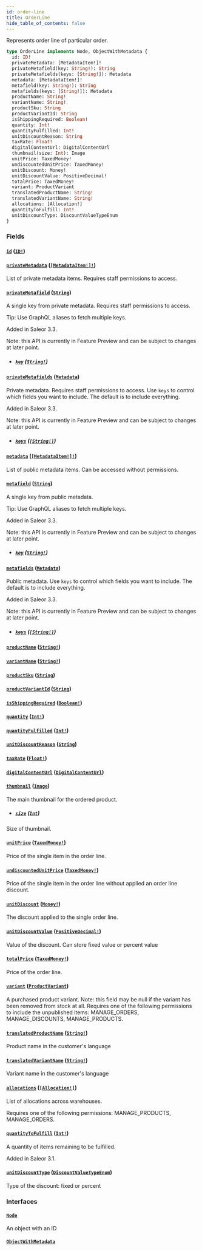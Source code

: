 ```yaml
---
id: order-line
title: OrderLine
hide_table_of_contents: false
---
```


Represents order line of particular order.

```graphql
type OrderLine implements Node, ObjectWithMetadata {
  id: ID!
  privateMetadata: [MetadataItem!]!
  privateMetafield(key: String!): String
  privateMetafields(keys: [String!]): Metadata
  metadata: [MetadataItem!]!
  metafield(key: String!): String
  metafields(keys: [String!]): Metadata
  productName: String!
  variantName: String!
  productSku: String
  productVariantId: String
  isShippingRequired: Boolean!
  quantity: Int!
  quantityFulfilled: Int!
  unitDiscountReason: String
  taxRate: Float!
  digitalContentUrl: DigitalContentUrl
  thumbnail(size: Int): Image
  unitPrice: TaxedMoney!
  undiscountedUnitPrice: TaxedMoney!
  unitDiscount: Money!
  unitDiscountValue: PositiveDecimal!
  totalPrice: TaxedMoney!
  variant: ProductVariant
  translatedProductName: String!
  translatedVariantName: String!
  allocations: [Allocation!]
  quantityToFulfill: Int!
  unitDiscountType: DiscountValueTypeEnum
}
```

### Fields

#### [`id`](#) ([`ID!`](../../../developer/api-reference/scalars/id))

#### [`privateMetadata`](#) ([`[MetadataItem!]!`](../../../developer/api-reference/objects/metadata-item))

List of private metadata items. Requires staff permissions to access.

#### [`privateMetafield`](#) ([`String`](../../../developer/api-reference/scalars/string))

A single key from private metadata. Requires staff permissions to access.

Tip: Use GraphQL aliases to fetch multiple keys.

Added in Saleor 3.3.

Note: this API is currently in Feature Preview and can be subject to changes at later point.

- ##### [`key`](#) ([`String!`](../../../developer/api-reference/scalars/string))

#### [`privateMetafields`](#) ([`Metadata`](../../../developer/api-reference/scalars/metadata))

Private metadata. Requires staff permissions to access. Use `keys` to control which fields you want to include. The default is to include everything.

Added in Saleor 3.3.

Note: this API is currently in Feature Preview and can be subject to changes at later point.

- ##### [`keys`](#) ([`[String!]`](../../../developer/api-reference/scalars/string))

#### [`metadata`](#) ([`[MetadataItem!]!`](../../../developer/api-reference/objects/metadata-item))

List of public metadata items. Can be accessed without permissions.

#### [`metafield`](#) ([`String`](../../../developer/api-reference/scalars/string))

A single key from public metadata.

Tip: Use GraphQL aliases to fetch multiple keys.

Added in Saleor 3.3.

Note: this API is currently in Feature Preview and can be subject to changes at later point.

- ##### [`key`](#) ([`String!`](../../../developer/api-reference/scalars/string))

#### [`metafields`](#) ([`Metadata`](../../../developer/api-reference/scalars/metadata))

Public metadata. Use `keys` to control which fields you want to include. The default is to include everything.

Added in Saleor 3.3.

Note: this API is currently in Feature Preview and can be subject to changes at later point.

- ##### [`keys`](#) ([`[String!]`](../../../developer/api-reference/scalars/string))

#### [`productName`](#) ([`String!`](../../../developer/api-reference/scalars/string))

#### [`variantName`](#) ([`String!`](../../../developer/api-reference/scalars/string))

#### [`productSku`](#) ([`String`](../../../developer/api-reference/scalars/string))

#### [`productVariantId`](#) ([`String`](../../../developer/api-reference/scalars/string))

#### [`isShippingRequired`](#) ([`Boolean!`](../../../developer/api-reference/scalars/boolean))

#### [`quantity`](#) ([`Int!`](../../../developer/api-reference/scalars/int))

#### [`quantityFulfilled`](#) ([`Int!`](../../../developer/api-reference/scalars/int))

#### [`unitDiscountReason`](#) ([`String`](../../../developer/api-reference/scalars/string))

#### [`taxRate`](#) ([`Float!`](../../../developer/api-reference/scalars/float))

#### [`digitalContentUrl`](#) ([`DigitalContentUrl`](../../../developer/api-reference/objects/digital-content-url))

#### [`thumbnail`](#) ([`Image`](../../../developer/api-reference/objects/image))

The main thumbnail for the ordered product.

- ##### [`size`](#) ([`Int`](../../../developer/api-reference/scalars/int))

Size of thumbnail.

#### [`unitPrice`](#) ([`TaxedMoney!`](../../../developer/api-reference/objects/taxed-money))

Price of the single item in the order line.

#### [`undiscountedUnitPrice`](#) ([`TaxedMoney!`](../../../developer/api-reference/objects/taxed-money))

Price of the single item in the order line without applied an order line discount.

#### [`unitDiscount`](#) ([`Money!`](../../../developer/api-reference/objects/money))

The discount applied to the single order line.

#### [`unitDiscountValue`](#) ([`PositiveDecimal!`](../../../developer/api-reference/scalars/positive-decimal))

Value of the discount. Can store fixed value or percent value

#### [`totalPrice`](#) ([`TaxedMoney!`](../../../developer/api-reference/objects/taxed-money))

Price of the order line.

#### [`variant`](#) ([`ProductVariant`](../../../developer/api-reference/objects/product-variant))

A purchased product variant. Note: this field may be null if the variant has been removed from stock at all. Requires one of the following permissions to include the unpublished items: MANAGE_ORDERS, MANAGE_DISCOUNTS, MANAGE_PRODUCTS.

#### [`translatedProductName`](#) ([`String!`](../../../developer/api-reference/scalars/string))

Product name in the customer's language

#### [`translatedVariantName`](#) ([`String!`](../../../developer/api-reference/scalars/string))

Variant name in the customer's language

#### [`allocations`](#) ([`[Allocation!]`](../../../developer/api-reference/objects/allocation))

List of allocations across warehouses.

Requires one of the following permissions: MANAGE_PRODUCTS, MANAGE_ORDERS.

#### [`quantityToFulfill`](#) ([`Int!`](../../../developer/api-reference/scalars/int))

A quantity of items remaining to be fulfilled.

Added in Saleor 3.1.

#### [`unitDiscountType`](#) ([`DiscountValueTypeEnum`](../../../developer/api-reference/enums/discount-value-type-enum))

Type of the discount: fixed or percent

### Interfaces

#### [`Node`](../../../developer/api-reference/interfaces/node)

An object with an ID

#### [`ObjectWithMetadata`](../../../developer/api-reference/interfaces/object-with-metadata)
